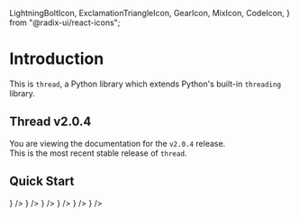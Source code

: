   LightningBoltIcon,
  ExclamationTriangleIcon,
  GearIcon,
  MixIcon,
  CodeIcon,
} from "@radix-ui/react-icons";

# Introduction

This is `thread`, a Python library which extends Python's built-in `threading` library.

## Thread v2.0.4

You are viewing the documentation for the `v2.0.4` release.<br />
This is the most recent stable release of `thread`.

## Quick Start

<Cards>
  <Card
    href="/docs/latest/installation"
    title="Installation"
    icon={<LightningBoltIcon />}
  />
  <Card
    href="/docs/latest/configuration"
    title="Configuration"
    icon={<GearIcon />}
  />
  <Card href="/docs/latest/thread-class" title="Thread" icon={<MixIcon />} />
  <Card
    href="/docs/latest/concurrent-processing"
    title="Concurrent Processing"
    icon={<MixIcon />}
  />
  <Card
    href="/docs/latest/exceptions"
    title="Exceptions"
    icon={<ExclamationTriangleIcon />}
  />
  <Card
    href="/docs/latest/command-line-interface"
    title="Command Line Interface"
    icon={<CodeIcon />}
  />
</Cards>
